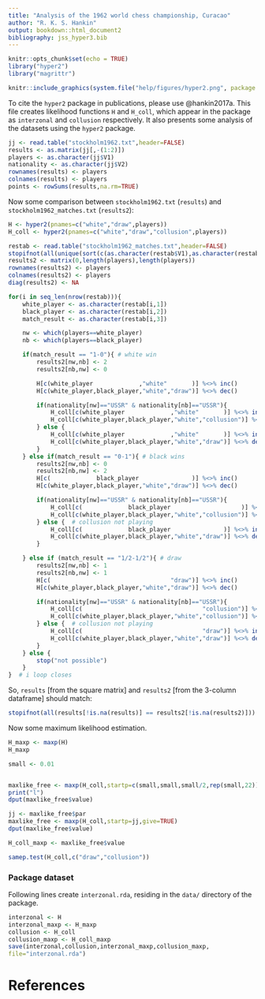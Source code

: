 ```yaml
---
title: "Analysis of the 1962 world chess championship, Curacao"
author: "R. K. S. Hankin"
output: bookdown::html_document2
bibliography: jss_hyper3.bib
---
```



```r
knitr::opts_chunk$set(echo = TRUE)
library("hyper2")
library("magrittr")
```

```r
knitr::include_graphics(system.file("help/figures/hyper2.png", package = "hyper2"))
```

To cite the `hyper2` package in publications, please use @hankin2017a.
This file creates likelihood functions `H` and `H_coll`, which appear
in the package as `interzonal` and `collusion` respectively.  It also
presents some analysis of the datasets using the `hyper2` package.

```r
jj <- read.table("stockholm1962.txt",header=FALSE)
results <- as.matrix(jj[,-(1:2)])
players <- as.character(jj$V1)
nationality <- as.character(jj$V2)
rownames(results) <- players
colnames(results) <- players
points <- rowSums(results,na.rm=TRUE)
```

Now some comparison between `stockholm1962.txt` (`results`) and
`stockholm1962_matches.txt` (`results2`):


```r
H <- hyper2(pnames=c("white","draw",players))
H_coll <- hyper2(pnames=c("white","draw","collusion",players))

restab <- read.table("stockholm1962_matches.txt",header=FALSE)
stopifnot(all(unique(sort(c(as.character(restab$V1),as.character(restab$V2)))) == sort(players)))
results2 <- matrix(0,length(players),length(players))
rownames(results2) <- players
colnames(results2) <- players
diag(results2) <- NA

for(i in seq_len(nrow(restab))){
    white_player <- as.character(restab[i,1])
    black_player <- as.character(restab[i,2])
    match_result <- as.character(restab[i,3])

    nw <- which(players==white_player)
    nb <- which(players==black_player)

    if(match_result == "1-0"){ # white win
        results2[nw,nb] <- 2
        results2[nb,nw] <- 0

        H[c(white_player             ,"white"       )] %<>% inc()
        H[c(white_player,black_player,"white","draw")] %<>% dec()

        if(nationality[nw]=="USSR" & nationality[nb]=="USSR"){
            H_coll[c(white_player             ,"white"       )] %<>% inc()
            H_coll[c(white_player,black_player,"white","collusion")] %<>% dec()
        } else {
            H_coll[c(white_player             ,"white"       )] %<>% inc()
            H_coll[c(white_player,black_player,"white","draw")] %<>% dec()
        }
    } else if(match_result == "0-1"){ # black wins
        results2[nw,nb] <- 0
        results2[nb,nw] <- 2
        H[c(             black_player               )] %<>% inc()
        H[c(white_player,black_player,"white","draw")] %<>% dec()

        if(nationality[nw]=="USSR" & nationality[nb]=="USSR"){
            H_coll[c(             black_player                    )] %<>% inc()
            H_coll[c(white_player,black_player,"white","collusion")] %<>% dec()
        } else {  # collusion not playing
            H_coll[c(             black_player               )] %<>% inc()
            H_coll[c(white_player,black_player,"white","draw")] %<>% dec()
        }

    } else if (match_result == "1/2-1/2"){ # draw
        results2[nw,nb] <- 1
        results2[nb,nw] <- 1
        H[c(                                  "draw")] %<>% inc()
        H[c(white_player,black_player,"white","draw")] %<>% dec()

        if(nationality[nw]=="USSR" & nationality[nb]=="USSR"){
            H_coll[c(                                  "collusion")] %<>% inc()
            H_coll[c(white_player,black_player,"white","collusion")] %<>% dec()
        } else {  # collusion not playing
            H_coll[c(                                  "draw")] %<>% inc()
            H_coll[c(white_player,black_player,"white","draw")] %<>% dec()
        }
    } else {
        stop("not possible")
    }
}  # i loop closes
```

So, `results` [from the square matrix] and `results2` [from the
3-column dataframe] should match:


```r
stopifnot(all(results[!is.na(results)] == results2[!is.na(results2)]))
```

Now some maximum likelihood estimation.


```r
H_maxp <- maxp(H)
H_maxp
```

```r
small <- 0.01


maxlike_free <- maxp(H_coll,startp=c(small,small,small/2,rep(small,22)),give=TRUE)
print("l")
dput(maxlike_free$value)
```

```r
jj <- maxlike_free$par
maxlike_free <- maxp(H_coll,startp=jj,give=TRUE)
dput(maxlike_free$value)
```

```r
H_coll_maxp <- maxlike_free$value
```

```r
samep.test(H_coll,c("draw","collusion"))
```

### Package dataset {-}

Following lines create `interzonal.rda`, residing in the `data/`
directory of the package.

```r
interzonal <- H
interzonal_maxp <- H_maxp
collusion <- H_coll
collusion_maxp <- H_coll_maxp
save(interzonal,collusion,interzonal_maxp,collusion_maxp,
file="interzonal.rda")
```

# References {-}


